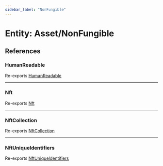 ```yaml
---
sidebar_label: "NonFungible"
---
```


# Entity: Asset/NonFungible

## References

### HumanReadable

Re-exports [HumanReadable](Nft/interfaces/HumanReadable.mdx)

***

### Nft

Re-exports [Nft](Nft/classes/Nft.mdx)

***

### NftCollection

Re-exports [NftCollection](NftCollection/classes/NftCollection.mdx)

***

### NftUniqueIdentifiers

Re-exports [NftUniqueIdentifiers](Nft/type-aliases/NftUniqueIdentifiers.mdx)
